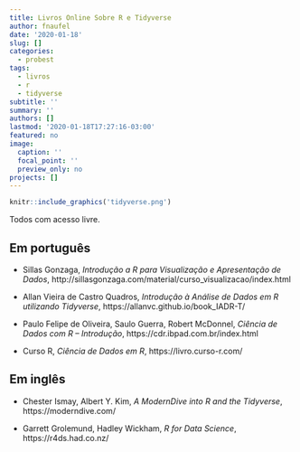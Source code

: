 ```yaml
---
title: Livros Online Sobre R e Tidyverse
author: fnaufel
date: '2020-01-18'
slug: []
categories:
  - probest
tags:
  - livros
  - r
  - tidyverse
subtitle: ''
summary: ''
authors: []
lastmod: '2020-01-18T17:27:16-03:00'
featured: no
image:
  caption: ''
  focal_point: ''
  preview_only: no
projects: []
---
```


```r
knitr::include_graphics('tidyverse.png')
```


Todos com acesso livre.

## Em português

* Sillas Gonzaga, *Introdução a R para Visualização e Apresentação de Dados*,
http://sillasgonzaga.com/material/curso_visualizacao/index.html

* Allan Vieira de Castro Quadros, *Introdução à Análise de Dados em R utilizando Tidyverse*, https://allanvc.github.io/book_IADR-T/

* Paulo Felipe de Oliveira, Saulo Guerra, Robert McDonnel, *Ciência de Dados com R – Introdução*, https://cdr.ibpad.com.br/index.html

* Curso R, *Ciência de Dados em R*, https://livro.curso-r.com/


## Em inglês

* Chester Ismay, Albert Y. Kim, *A ModernDive into R and the Tidyverse*, https://moderndive.com/

* Garrett Grolemund, Hadley Wickham, *R for Data Science*, https://r4ds.had.co.nz/

